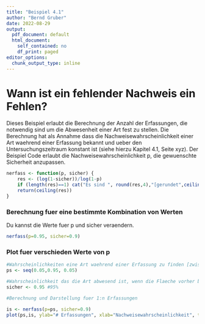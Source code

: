 ```yaml
---
title: "Beispiel 4.1"
author: "Bernd Gruber"
date: 2022-08-29
output:
  pdf_document: default
  html_document:
    self_contained: no
    df_print: paged
editor_options:
  chunk_output_type: inline
---
```


# Wann ist ein fehlender Nachweis ein Fehlen?

Dieses Beispiel erlaubt die Berechnung der Anzahl der Erfassungen, die notwendig sind um die Abwesenheit einer Art fest zu stellen. Die Berechnung hat als Annahme dass die Nachweisewahrscheinlichkeit einer Art waehrend einer Erfassung bekannt und ueber den Untersuchungszeitraum konstant ist (siehe hierzu Kapitel 4.1, Seite xyz). Der Beispiel Code erlaubt die Nachweisewahrscheinlichkeit p, die gewuenschte Sicherheit anzupassen.

```r
nerfass <- function(p, sicher) {
	res <- (log(1-sicher))/log(1-p)
	if (length(res)==1) cat("Es sind ", round(res,4),"[gerundet",ceiling(res),"]", "Erfassungen notwendig, um eine Sicherheit von",sicher*100,"% zu haben (bei einer einmaligen Erfassungswahrscheinlichkeit von ",p*100,"%), dass eine Art, welche vorher anwesend war, nun abwesend ist. Bitte beachten dass die Anzahl der Erfassungen aufgerundet, werden sollten.")
	return(ceiling(res))
}
```

### Berechnung fuer eine bestimmte Kombination von Werten

Du kannst die Werte fuer p und sicher veraendern.

```r
nerfass(p=0.95, sicher=0.9)
```

### Plot fuer verschieden Werte von p

```r
#Wahrscheinlichkeiten eine Art waehrend einer Erfassung zu finden [zwischen 0.05 bis 0.95]
ps <- seq(0.05,0.95, 0.05) 
```

```r
#Wahrscheinlichkeit das die Art abwesend ist, wenn die Flaeche vorher besiedelt war 
sicher <- 0.95 #95%
```

```r
#Berechnung und Darstellung fuer 1:n Erfassungen

is <- nerfass(p=ps, sicher=0.9)
plot(ps,is, ylab="# Erfassungen", xlab="Nachweisewahrscheinlichkeit", type="b", pch=16)
```
